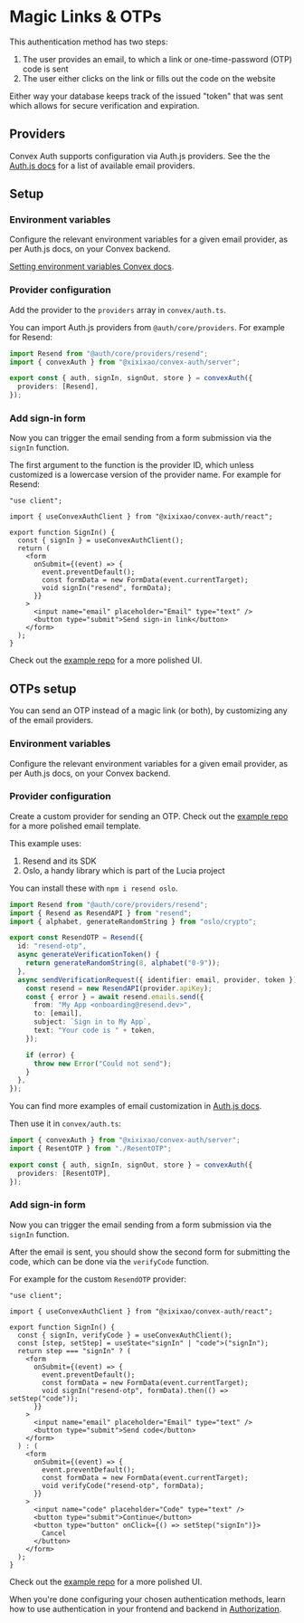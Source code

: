 
# Magic Links & OTPs

This authentication method has two steps:

1. The user provides an email, to which a link or one-time-password (OTP) code
   is sent
2. The user either clicks on the link or fills out the code on the website

Either way your database keeps track of the issued "token" that was sent which
allows for secure verification and expiration.

## Providers

Convex Auth supports configuration via Auth.js providers. See the the
[Auth.js docs](https://authjs.dev/getting-started/authentication/email) for a
list of available email providers.

## Setup

<Steps>

### Environment variables

Configure the relevant environment variables for a given email provider, as per
Auth.js docs, on your Convex backend.

[Setting environment variables Convex docs](https://docs.convex.dev/production/environment-variables#setting-environment-variables).

### Provider configuration

Add the provider to the `providers` array in `convex/auth.ts`.

You can import Auth.js providers from `@auth/core/providers`. For example for
Resend:

```ts filename="convex/auth.ts"
import Resend from "@auth/core/providers/resend";
import { convexAuth } from "@xixixao/convex-auth/server";

export const { auth, signIn, signOut, store } = convexAuth({
  providers: [Resend],
});
```

### Add sign-in form

Now you can trigger the email sending from a form submission via the `signIn`
function.

The first argument to the function is the provider ID, which unless customized
is a lowercase version of the provider name. For example for Resend:

```tsx filename="src/SignIn.tsx"
"use client";

import { useConvexAuthClient } from "@xixixao/convex-auth/react";

export function SignIn() {
  const { signIn } = useConvexAuthClient();
  return (
    <form
      onSubmit={(event) => {
        event.preventDefault();
        const formData = new FormData(event.currentTarget);
        void signIn("resend", formData);
      }}
    >
      <input name="email" placeholder="Email" type="text" />
      <button type="submit">Send sign-in link</button>
    </form>
  );
}
```

Check out the [example repo](#) for a more polished UI.

</Steps>

## OTPs setup

You can send an OTP instead of a magic link (or both), by customizing any of the
email providers.

<Steps>

### Environment variables

Configure the relevant environment variables for a given email provider, as per
Auth.js docs, on your Convex backend.

### Provider configuration

Create a custom provider for sending an OTP. Check out the [example repo](#) for
a more polished email template.

This example uses:

1. Resend and its SDK
2. Oslo, a handy library which is part of the Lucia project

You can install these with `npm i resend oslo`.

```ts convex/ResendOTP.ts
import Resend from "@auth/core/providers/resend";
import { Resend as ResendAPI } from "resend";
import { alphabet, generateRandomString } from "oslo/crypto";

export const ResendOTP = Resend({
  id: "resend-otp",
  async generateVerificationToken() {
    return generateRandomString(8, alphabet("0-9"));
  },
  async sendVerificationRequest({ identifier: email, provider, token }) {
    const resend = new ResendAPI(provider.apiKey);
    const { error } = await resend.emails.send({
      from: "My App <onboarding@resend.dev>",
      to: [email],
      subject: `Sign in to My App`,
      text: "Your code is " + token,
    });

    if (error) {
      throw new Error("Could not send");
    }
  },
});
```

You can find more examples of email customization in
[Auth.js docs](https://authjs.dev/getting-started/providers/resend#customization).

Then use it in `convex/auth.ts`:

```ts filename="convex/auth.ts"
import { convexAuth } from "@xixixao/convex-auth/server";
import { ResentOTP } from "./ResentOTP";

export const { auth, signIn, signOut, store } = convexAuth({
  providers: [ResentOTP],
});
```

### Add sign-in form

Now you can trigger the email sending from a form submission via the `signIn`
function.

After the email is sent, you should show the second form for submitting the
code, which can be done via the `verifyCode` function.

For example for the custom `ResendOTP` provider:

```tsx filename="src/SignIn.tsx"
"use client";

import { useConvexAuthClient } from "@xixixao/convex-auth/react";

export function SignIn() {
  const { signIn, verifyCode } = useConvexAuthClient();
  const [step, setStep] = useState<"signIn" | "code">("signIn");
  return step === "signIn" ? (
    <form
      onSubmit={(event) => {
        event.preventDefault();
        const formData = new FormData(event.currentTarget);
        void signIn("resend-otp", formData).then(() => setStep("code"));
      }}
    >
      <input name="email" placeholder="Email" type="text" />
      <button type="submit">Send code</button>
    </form>
  ) : (
    <form
      onSubmit={(event) => {
        event.preventDefault();
        const formData = new FormData(event.currentTarget);
        void verifyCode("resend-otp", formData);
      }}
    >
      <input name="code" placeholder="Code" type="text" />
      <button type="submit">Continue</button>
      <button type="button" onClick={() => setStep("signIn")}>
        Cancel
      </button>
    </form>
  );
}
```

Check out the [example repo](#) for a more polished UI.

</Steps>

When you're done configuring your chosen authentication methods, learn how to
use authentication in your frontend and backend in [Authorization](/authz).
